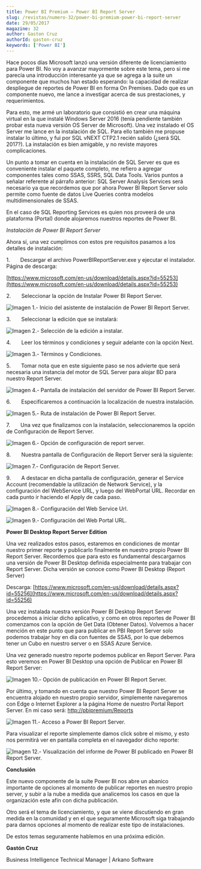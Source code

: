 ```yaml
---
title: Power BI Premium – Power BI Report Server
slug: /revistas/numero-32/power-bi-premium-power-bi-report-server
date: 29/05/2017
magazine: 32
author: Gaston Cruz
authorId: gaston-cruz
keywords: ['Power BI']
---
```






Hace pocos días Microsoft lanzó una versión diferente de licenciamiento para Power BI. No voy a avanzar mayormente sobre este tema, pero si me parecía una introducción interesante ya que se agrega a la suite un componente que muchos han estado esperando: la capacidad de realizar despliegue de reportes de Power BI en forma On Premises. Dado que es un componente nuevo, me lance a investigar acerca de sus prestaciones, y requerimientos.

Para esto, me armé un laboratorio que consistió en crear una máquina virtual en la que instalé Windows Server 2016 (tenía pendiente también probar esta nueva versión OS Server de Microsoft). Una vez instalado el OS Server me lance en la instalación de SQL. Para ello también me propuse instalar lo último, y fui por SQL vNEXT CTP2.1 recién salido (¿será SQL 2017?). La instalación es bien amigable, y no reviste mayores complicaciones.

Un punto a tomar en cuenta en la instalación de SQL Server es que es conveniente instalar el paquete completo, me refiero a agregar componentes tales como SSAS, SSRS, SQL Data Tools. Varios puntos a señalar referente al párrafo anterior: SQL Server Analysis Services será necesario ya que recordemos que por ahora Power BI Report Server solo permite como fuente de datos Live Queries contra modelos multidimensionales de SSAS.

En el caso de SQL Reporting Services es quien nos proveerá de una plataforma (Portal) donde alojaremos nuestros reportes de Power BI.

*Instalación de Power BI Report Server*

Ahora sí, una vez cumplimos con estos pre requisitos pasamos a los detalles de instalación:

1.       Descargar el archivo PowerBIReportServer.exe y ejecutar el instalador. Página de descarga:

[https://www.microsoft.com/en-us/download/details.aspx?id=55253](https://www.microsoft.com/en-us/download/details.aspx?id=55253)

2.       Seleccionar la opción de Instalar Power BI Report Server.

![Imagen 1.- Inicio del asistente de instalación de Power BI Report Server.](../../../images/numero32/power-bi-premium-power-bi-report-server/imaged.png)

3.       Seleccionar la edición que se instalará:​

![Imagen 2.- Selección de la edición a instalar.](../../../images/numero32/power-bi-premium-power-bi-report-server/imagee.png)

4.       Leer los términos y condiciones y seguir adelante con la opción Next.

![Imagen 3.- Términos y Condiciones.](../../../images/numero32/power-bi-premium-power-bi-report-server/imagef.png)

5.       Tomar nota que en este siguiente paso se nos advierte que será necesaria una instancia del motor de SQL Server para alojar BD para nuestro Report Server.

![Imagen 4.- Pantalla de instalación del servidor de Power BI Report Server.](../../../images/numero32/power-bi-premium-power-bi-report-server/image10.png)

6.       Especificaremos a continuación la localización de nuestra instalación.

![Imagen 5.- Ruta de instalación de Power BI Report Server.](../../../images/numero32/power-bi-premium-power-bi-report-server/image11.png)

7.       Una vez que finalizamos con la instalación, seleccionaremos la opción de Configuración de Report Server.

![Imagen 6.- Opción de configuración de report server.](../../../images/numero32/power-bi-premium-power-bi-report-server/image12.png)

8.       Nuestra pantalla de Configuración de Report Server será la siguiente:

![Imagen 7.- Configuración de Report Server.](../../../images/numero32/power-bi-premium-power-bi-report-server/image13.png)

9.       A destacar en dicha pantalla de configuración, generar el Service Account (recomendable la utilización de Network Service), y la configuración del WebService URL, y luego del WebPortal URL. Recordar en cada punto ir haciendo el Apply de cada paso.

![Imagen 8.- Configuración del Web Service Url.](../../../images/numero32/power-bi-premium-power-bi-report-server/image14.png)

![Imagen 9.- Configuración del Web Portal URL.](../../../images/numero32/power-bi-premium-power-bi-report-server/image15.png)

**Power BI Desktop Report Server Edition**

Una vez realizados estos pasos, estaremos en condiciones de montar nuestro primer reporte y publicarlo finalmente en nuestro propio Power BI Report Server. Recordemos que para esto es fundamental descargarnos una versión de Power BI Desktop definida especialmente para trabajar con Report Server. Dicha versión se conoce como Power BI Desktop (Report Server)

Descarga: [https://www.microsoft.com/en-us/download/details.aspx?id=55256](https://www.microsoft.com/en-us/download/details.aspx?id=55256)

Una vez instalada nuestra versión Power BI Desktop Report Server procedemos a iniciar dicho aplicativo, y como en otros reportes de Power BI comenzamos con la opción de Get Data (Obtener Datos). Volvemos a hacer mención en este punto que para publicar en PBI Report Server solo podemos trabajar hoy en día con fuentes de SSAS, por lo que debemos tener un Cubo en nuestro server o en SSAS Azure Service.

Una vez generado nuestro reporte podemos publicar en Report Server. Para esto veremos en Power BI Desktop una opción de Publicar en Power BI Report Server:

![Imagen 10.- Opción de publicación en Power BI Report Server.](../../../images/numero32/power-bi-premium-power-bi-report-server/image16.png)

Por último, y tomando en cuenta que nuestro Power BI Report Server se encuentra alojado en nuestro propio servidor, simplemente navegaremos con Edge o Internet Explorer a la página Home de nuestro Portal Report Server. En mi caso será: [http://pbipremium/Reports](http://pbipremium/Reports)​

![Imagen 11.- Acceso a Power BI Report Server.](../../../images/numero32/power-bi-premium-power-bi-report-server/image17.png)

Para visualizar el reporte simplemente damos click sobre el mismo, y esto nos permitirá ver en pantalla completa en el navegador dicho reporte:

![Imagen 12.- Visualización del informe de Power BI publicado en Power BI Report Server.](../../../images/numero32/power-bi-premium-power-bi-report-server/image18.png)



**Conclusión**

Este nuevo componente de la suite Power BI nos abre un abanico importante de opciones al momento de publicar reportes en nuestro propio server, y subir a la nube a medida que analicemos los casos en que la organización este afín con dicha publicación.

Otro será el tema de licenciamiento, y que se viene discutiendo en gran medida en la comunidad y en el que seguramente Microsoft siga trabajando para darnos opciones al momento de realizar este tipo de instalaciones.

De estos temas seguramente hablemos en una próxima edición.



**Gastón Cruz**

Business Intelligence Technical Manager | Arkano Software

 
 
